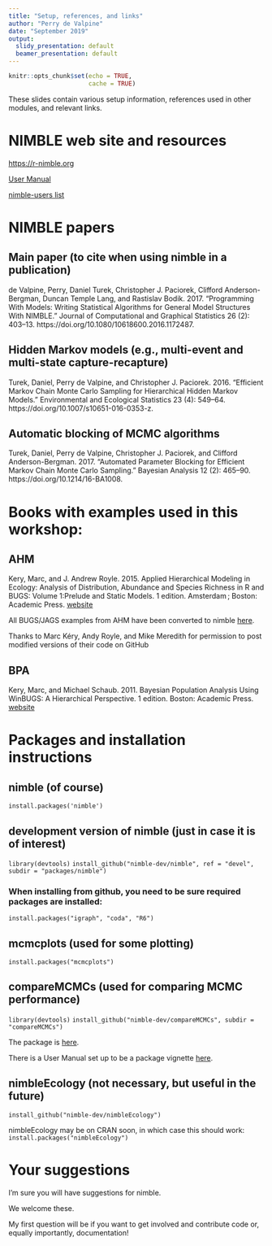 ```yaml
---
title: "Setup, references, and links"
author: "Perry de Valpine"
date: "September 2019"
output:
  slidy_presentation: default
  beamer_presentation: default
---
```

<style>
slides > slide {
  overflow-x: auto !important;
  overflow-y: auto !important;
}
</style>

```r
knitr::opts_chunk$set(echo = TRUE,
                      cache = TRUE)
```

These slides contain various setup information, references used in other modules, and relevant links.

NIMBLE web site and resources
=====
[https://r-nimble.org](https://r-nimble.org)

[User Manual](https://r-nimble.org/documentation-2)

[nimble-users list](https://groups.google.com/forum/#!forum/nimble-users)

NIMBLE papers
=====

## Main paper (to cite when using nimble in a publication)
de Valpine, Perry, Daniel Turek, Christopher J. Paciorek, Clifford Anderson-Bergman, Duncan Temple Lang, and Rastislav Bodik. 2017. “Programming With Models: Writing Statistical Algorithms for General Model Structures With NIMBLE.” Journal of Computational and Graphical Statistics 26 (2): 403–13. https://doi.org/10.1080/10618600.2016.1172487.

## Hidden Markov models (e.g., multi-event and multi-state capture-recapture)
Turek, Daniel, Perry de Valpine, and Christopher J. Paciorek. 2016. “Efficient Markov Chain Monte Carlo Sampling for Hierarchical Hidden Markov Models.” Environmental and Ecological Statistics 23 (4): 549–64. https://doi.org/10.1007/s10651-016-0353-z.

## Automatic blocking of MCMC algorithms
Turek, Daniel, Perry de Valpine, Christopher J. Paciorek, and Clifford Anderson-Bergman. 2017. “Automated Parameter Blocking for Efficient Markov Chain Monte Carlo Sampling.” Bayesian Analysis 12 (2): 465–90. https://doi.org/10.1214/16-BA1008.


Books with examples used in this workshop:
=====

## AHM 
Kery, Marc, and J. Andrew Royle. 2015. Applied Hierarchical Modeling in Ecology: Analysis of Distribution, Abundance and Species Richness in R and BUGS: Volume 1:Prelude and Static Models. 1 edition. Amsterdam ; Boston: Academic Press. [website](https://www.mbr-pwrc.usgs.gov/pubanalysis/keryroylebook/)

All BUGS/JAGS examples from AHM have been converted to nimble [here](https://github.com/nimble-dev/AHMnimble).

Thanks to Marc Kéry, Andy Royle, and Mike Meredith for permission to post modified versions of their code on GitHub

## BPA
Kery, Marc, and Michael Schaub. 2011. Bayesian Population Analysis Using WinBUGS: A Hierarchical Perspective. 1 edition. Boston: Academic Press. [website](https://www.vogelwarte.ch/de/projekte/publikationen/bpa/)

Packages and installation instructions
=====

## nimble (of course)
`install.packages('nimble')`

## development version of nimble (just in case it is of interest)
`library(devtools)`
`install_github("nimble-dev/nimble", ref = "devel", subdir = "packages/nimble")`

### When installing from github, you need to be sure required packages are installed:
`install.packages("igraph", "coda", "R6")`

## mcmcplots (used for some plotting)
`install.packages("mcmcplots")`

## compareMCMCs (used for comparing MCMC performance)
`library(devtools)`
`install_github("nimble-dev/compareMCMCs", subdir = "compareMCMCs")`

The package is [here](https://github.com/nimble-dev/compareMCMCs).

There is a User Manual set up to be a package vignette [here](https://htmlpreview.github.io/?https://github.com/nimble-dev/compareMCMCs/blob/master/UserManual/compareMCMCs.html).


## nimbleEcology (not necessary, but useful in the future)
`install_github("nimble-dev/nimbleEcology")`

nimbleEcology may be on CRAN soon, in which case this should work:
`install.packages("nimbleEcology")`

Your suggestions
=====

I'm sure you will have suggestions for nimble.

We welcome these.

My first question will be if you want to get involved and contribute code or, equally importantly, documentation!